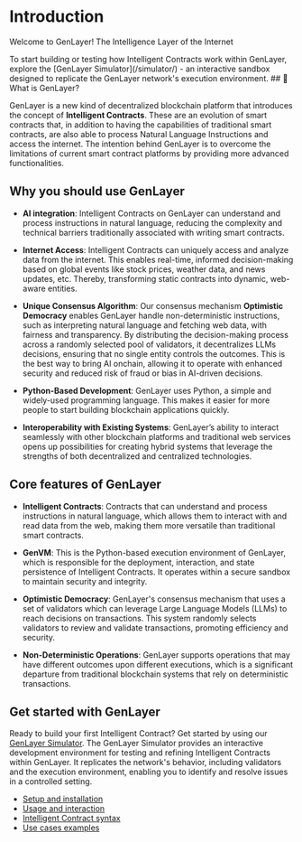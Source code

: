 # Introduction 
Welcome to GenLayer!
The Intelligence Layer of the Internet


<Callout>
    To start building or testing how Intelligent Contracts work within GenLayer, explore the [GenLayer Simulator](/simulator/) - an interactive sandbox designed to replicate the GenLayer network's execution environment.
</Callout>
## 🔎 What is GenLayer?

GenLayer is a new kind of decentralized blockchain platform that introduces the concept of **Intelligent Contracts**. These are an evolution of smart contracts that, in addition to having the capabilities of traditional smart contracts, are also able to process Natural Language Instructions and access the internet. The intention behind GenLayer is to overcome the limitations of current smart contract platforms by providing more advanced functionalities.

## Why you should use GenLayer

- **AI integration**: Intelligent Contracts on GenLayer can understand and process instructions in natural language, reducing the complexity and technical barriers traditionally associated with writing smart contracts. 
  
- **Internet Access**: Intelligent Contracts can uniquely access and analyze data from the internet. This enables real-time, informed decision-making based on global events like stock prices, weather data, and news updates, etc. Thereby, transforming static contracts into dynamic, web-aware entities.

- **Unique Consensus Algorithm**: Our consensus mechanism **Optimistic Democracy** enables GenLayer handle non-deterministic instructions, such as interpreting natural language and fetching web data, with fairness and transparency. By distributing the decision-making process across a randomly selected pool of validators, it decentralizes LLMs decisions, ensuring that no single entity controls the outcomes. This is the best way to bring AI onchain, allowing it to operate with enhanced security and reduced risk of fraud or bias in AI-driven decisions.

- **Python-Based Development**: GenLayer uses Python, a simple and widely-used programming language. This makes it easier for more people to start building blockchain applications quickly.

- **Interoperability with Existing Systems**: GenLayer’s ability to interact seamlessly with other blockchain platforms and traditional web services opens up possibilities for creating hybrid systems that leverage the strengths of both decentralized and centralized technologies.

## Core features of GenLayer

- **Intelligent Contracts**: Contracts that can understand and process instructions in natural language, which allows them to interact with and read data from the web, making them more versatile than traditional smart contracts.

- **GenVM**: This is the Python-based execution environment of GenLayer, which is responsible for the deployment, interaction, and state persistence of Intelligent Contracts. It operates within a secure sandbox to maintain security and integrity.

- **Optimistic Democracy**: GenLayer's consensus mechanism that uses a set of validators which can leverage Large Language Models (LLMs) to reach decisions on transactions. This system randomly selects validators to review and validate transactions, promoting efficiency and security.

- **Non-Deterministic Operations**: GenLayer supports operations that may have different outcomes upon different executions, which is a significant departure from traditional blockchain systems that rely on deterministic transactions.


## Get started with GenLayer
Ready to build your first Intelligent Contract? Get started by using our [GenLayer Simulator](/simulator). The GenLayer Simulator provides an interactive development environment for testing and refining Intelligent Contracts within GenLayer. It replicates the network's behavior, including validators and the execution environment, enabling you to identify and resolve issues in a controlled setting.

- [Setup and installation](/simulator/installation)
- [Usage and interaction](/simulator/usage-and-interaction)
- [Intelligent Contract syntax](/simulator/intelligent-contract-syntax)
- [Use cases examples](/simulator/use-cases)
